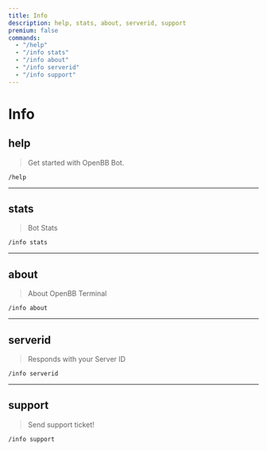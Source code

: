 ```yaml
---
title: Info
description: help, stats, about, serverid, support
premium: false
commands:
  - "/help"
  - "/info stats"
  - "/info about"
  - "/info serverid"
  - "/info support"
---
```


# Info

## help

> Get started with OpenBB Bot.

```format
/help
```

---

## stats

> Bot Stats

```format
/info stats
```

---

## about

> About OpenBB Terminal

```format
/info about
```

---

## serverid

> Responds with your Server ID

```format
/info serverid
```

---

## support

> Send support ticket!

```format
/info support
```
